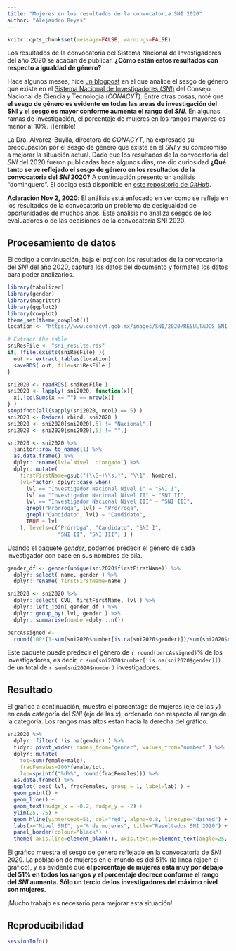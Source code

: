 ```yaml
---
title: "Mujeres en los resultados de la convocatoria SNI 2020"
author: "Alejandro Reyes"
---
```


```r
knitr::opts_chunk$set(message=FALSE, warnings=FALSE)
```


Los resultados de la convocatoria del Sistema Nacional de Investigadores del año 2020 se acaban de publicar.
**¿Cómo están estos resultados con respecto a igualdad de género?**

Hace algunos meses, hice [un blogpost](http://alejandroreyes.org/sesgo-de-g%C3%A9nero-en-el-SNI-de-CONACYT/) en 
el que analicé el sesgo de género que existe en el [Sistema Nacional de Investigadores (*SNI*)](https://www.conacyt.gob.mx/index.php/el-conacyt/sistema-nacional-de-investigadores) del Consejo Nacional
de Ciencia y Tecnología (*CONACYT*). Entre otras cosas, noté que **el sesgo de género es evidente en todas las areas
de investigación del SNI y el sesgo es mayor conforme aumenta el rango del *SNI***. En algunas ramas de investigación, el porcentaje de mujeres en los rangos mayores es menor al 10%. ¡Terrible!

La Dra. Álvarez-Buylla, directora de *CONACYT*, ha expresado su preocupación por el sesgo de género 
que existe en el *SNI* y su compromiso a mejorar la situación actual. Dado que los resultados de la
convocatoria del *SNI* del 2020 fueron publicadas hace algunos días, me dio curiosidad **¿Qué tanto se ve reflejado
el sesgo de género en los resultados de la convocatoria del *SNI* 2020?** A continuación presento un análisis "dominguero". El código está disponible en [este repositorio de *GitHub*](https://github.com/areyesq89/RandomAnalyses/blob/master/scripts/resultados_sni2020.Rmd). 

**Aclaración Nov 2, 2020**: El análisis está enfocado en ver como se refleja en los resultados de la convocatoria un problema de desigualdad de oportunidades de muchos años. Este análisis no analiza sesgos de los evaluadores o de las decisiones de la convocatoria SNI 2020. 

## Procesamiento de datos

El código a continuación, baja el *pdf* con los resultados de la convocatoria del *SNI* del año 2020, captura los datos 
del documento y formatea los datos para poder analizarlos. 

```r
library(tabulizer)
library(gender)
library(magrittr)
library(ggplot2)
library(cowplot)
theme_set(theme_cowplot())
location <- "https://www.conacyt.gob.mx/images/SNI/2020/RESULTADOS_SNI_CONVOCATORIA_2020_INGRESO_O_PERMANENCIA.pdf"

# Extract the table
sniResFile <- "sni_results.rds"
if( !file.exists(sniResFile) ){
  out <- extract_tables(location)
  saveRDS( out, file=sniResFile )
}

sni2020 <- readRDS( sniResFile )
sni2020 <- lapply( sni2020, function(x){
  x[,!colSums(x == "") == nrow(x)]
} )
stopifnot(all(sapply(sni2020, ncol) == 5) )
sni2020 <- Reduce( rbind, sni2020 )
sni2020 <- sni2020[sni2020[,5] != "Nacional",]
sni2020 <- sni2020[sni2020[,5] != "",]

sni2020 <- sni2020 %>%
  janitor::row_to_names(1) %>%
  as.data.frame() %>%
  dplyr::rename(lvl=`Nivel  otorgado`) %>%
  dplyr::mutate( 
    firstFirstName=gsub("(\\S+)\\s.*", "\\1", Nombre), 
    lvl=factor( dplyr::case_when( 
      lvl == "Investigador Nacional Nivel I" ~ "SNI I",
      lvl == "Investigador Nacional Nivel II" ~ "SNI II",
      lvl == "Investigador Nacional Nivel III" ~ "SNI III",
      grepl("Prórroga", lvl) ~ "Prórroga",
      grepl("Candidato", lvl) ~ "Candidato",
      TRUE ~ lvl
    ), levels=c("Prórroga", "Candidato", "SNI I", 
                "SNI II", "SNI III") ) )

```

Usando el paquete [*gender*](https://cran.r-project.org/web/packages/gender/index.html), podemos 
predecir el género de cada investigador con base en sus nombres de pila. 

```r
gender_df <- gender(unique(sni2020$firstFirstName)) %>%
  dplyr::select( name, gender ) %>%
  dplyr::rename( firstFirstName=name )

sni2020 <- sni2020 %>%
  dplyr::select( CVU, firstFirstName, lvl ) %>%
  dplyr::left_join( gender_df ) %>%
  dplyr::group_by( lvl, gender ) %>%
  dplyr::summarise(number=dplyr::n())

percAssigned <-
  round(100*(1-sum(sni2020$number[is.na(sni2020$gender)])/sum(sni2020$number)))

```

Este paquete puede predecir el género de `r round(percAssigned)`% de los investigadores, es decir, `r sum(sni2020$number[!is.na(sni2020$gender)])` de un total de `r sum(sni2020$number)` investigadores. 

## Resultado

El gráfico a continuación, muestra el porcentage de mujeres (eje de las $y$) en cada categoría del
*SNI* (eje de las $x$), ordenado con respecto al rango de la categoría. Los rangos más altos están hacia 
la derecha del gráfico. 

```r
sni2020 %>%
  dplyr::filter( !is.na(gender) ) %>%
  tidyr::pivot_wider( names_from="gender", values_from="number" ) %>%
  dplyr::mutate( 
    tot=sum(female+male), 
    fracFemales=100*female/tot, 
    lab=sprintf("%d%%", round(fracFemales))) %>%
  as.data.frame() %>%
  ggplot( aes( lvl, fracFemales, group = 1, label=lab) ) +
  geom_point() +
  geom_line() +
  geom_text(nudge_x = -0.2, nudge_y = -2) +
  ylim(25, 75) +
  geom_hline(yintercept=51, col="red", alpha=0.8, linetype="dashed") +
  labs(x="Nivel SNI", y="% de mujeres", title="Resultados SNI 2020") +
  panel_border(colour="black") +
  theme( axis.line=element_blank(), axis.text.x=element_text(angle=25, hjust=1) )
```

El gráfico muestra el sesgo de género reflejado en la convocatoria de *SNI* 2020. La población de 
mujeres en el mundo es del 51% (la línea rojaen el gráfico), y es evidente que **el porcentaje de 
mujeres está muy por debajo del 51% en todos los rangos y el porcentaje decrece conforme el rango 
del *SNI* aumenta. Sólo un tercio de los investigadores del máximo nivel son mujeres.** 

¡Mucho trabajo es necesario para mejorar esta situación!

## Reproducibilidad

```r
sessionInfo()
```